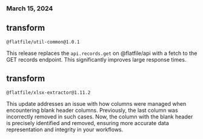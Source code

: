 ### March 15, 2024

## transform

`@flatfile/util-common@1.0.1`

This release replaces the `api.records.get` on @flatfile/api with a fetch to the GET records endpoint. This significantly improves large response times.

## transform

`@flatfile/xlsx-extractor@1.11.2`

This update addresses an issue with how columns were managed when encountering blank header columns. Previously, the last column was incorrectly removed in such cases. Now, the column with the blank header is precisely identified and removed, ensuring more accurate data representation and integrity in your workflows.
